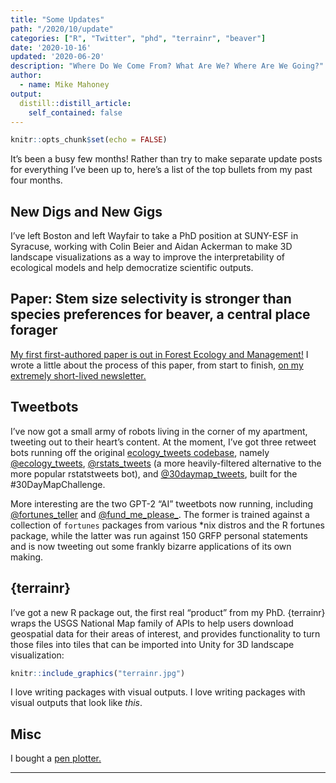 ```yaml
---
title: "Some Updates"
path: "/2020/10/update"
categories: ["R", "Twitter", "phd", "terrainr", "beaver"]
date: '2020-10-16'
updated: '2020-06-20'
description: "Where Do We Come From? What Are We? Where Are We Going?"
author:
  - name: Mike Mahoney
output:
  distill::distill_article:
    self_contained: false
---
```



```r
knitr::opts_chunk$set(echo = FALSE)
```

It's been a busy few months! Rather than try to make separate update posts for everything I've been up to, here's a list of the top bullets from my past four months.

## New Digs and New Gigs

I've left Boston and left Wayfair to take a PhD position at SUNY-ESF in Syracuse, working with Colin Beier and Aidan Ackerman to make 3D landscape visualizations as a way to improve the interpretability of ecological models and help democratize scientific outputs. 


## Paper: Stem size selectivity is stronger than species preferences for beaver, a central place forager

[My first first-authored paper is out in Forest Ecology and Management!](https://www.sciencedirect.com/science/article/abs/pii/S0378112720311002) I wrote a little about the process of this paper, from start to finish, [on my extremely short-lived newsletter.](https://systematica.substack.com/p/the-making-of)


## Tweetbots

I've now got a small army of robots living in the corner of my apartment, tweeting out to their heart's content. At the moment, I've got three retweet bots running off the original [ecology_tweets codebase](https://github.com/mikemahoney218/retweet_bot), namely [@ecology_tweets](https://twitter.com/ecology_tweets), [@rstats_tweets](https://twitter.com/rstats_tweets) (a more heavily-filtered alternative to the more popular rstatstweets bot), and [@30daymap_tweets](https://twitter.com/30daymap_tweets), built for the \#30DayMapChallenge.

More interesting are the two GPT-2 "AI" tweetbots now running, including [@fortunes_teller](https://twitter.com/fortunes_teller) and [@fund_me_please_](https://twitter.com/fund_me_please_). The former is trained against a collection of `fortunes` packages from various *nix distros and the R fortunes package, while the latter was run against 150 GRFP personal statements and is now tweeting out some frankly bizarre applications of its own making.


## {terrainr}

I've got a new R package out, the first real "product" from my PhD. {terrainr} wraps the USGS National Map family of APIs to help users download geospatial data for their areas of interest, and provides functionality to turn those files into tiles that can be imported into Unity for 3D landscape visualization:

```r
knitr::include_graphics("terrainr.jpg")
```

I love writing packages with visual outputs. I love writing packages with visual outputs that look like _this_. 


## Misc

I bought a [pen plotter.](https://www.instagram.com/p/CDJVN-JlB5R/)

<hr>

<script src="https://utteranc.es/client.js"
        repo="mikemahoney218/mm218.dev"
        issue-term="url"
        label="comment"
        theme="github-light"
        crossorigin="anonymous"
        async>
</script>
